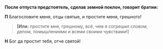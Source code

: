 **После отпуста предстоятель, сделав земной поклон, говорит братии:**

**П** Благословите меня, отцы святые, и простите меня, грешного!
> **[Или:** простите мне, грешному, всё, чем я согрешил словом, делом, помышлениями и всеми своими чувствами!<R>]</R>

**Н** Бог да простит тебя, отче святой!
